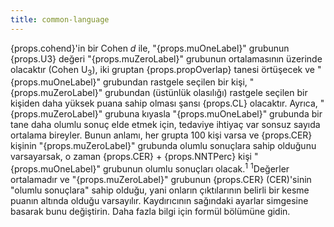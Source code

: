 ```yaml
---
title: common-language
---
```



<Typography variant="body1" gutterBottom>
{props.cohend}'in bir Cohen <em>d</em> ile, "{props.muOneLabel}" grubunun {props.U3} değeri "{props.muZeroLabel}" grubunun ortalamasının üzerinde olacaktır (Cohen U<sub>3</sub>), iki gruptan {props.propOverlap} tanesi örtüşecek ve "{props.muOneLabel}" grubundan rastgele seçilen bir kişi, "{props.muZeroLabel}" grubundan (üstünlük olasılığı) rastgele seçilen bir kişiden daha yüksek puana sahip olması şansı {props.CL} olacaktır. Ayrıca, "{props.muZeroLabel}" grubuna kıyasla "{props.muOneLabel}" grubunda bir tane daha olumlu sonuç elde etmek için, tedaviye ihtiyaç var <IsInfinite value={props.NNT}>sonsuz sayıda</IsInfinite> ortalama bireyler. Bunun anlamı, her grupta 100 kişi varsa ve {props.CER} kişinin "{props.muZeroLabel}" grubunda olumlu sonuçlara sahip olduğunu varsayarsak, o zaman {props.CER} + {props.NNTPerc} kişi "{props.muOneLabel}" grubunun olumlu sonuçları olacak.<sup>1</sup>
</Typography>
<Typography variant="body2" gutterBottom>
<sup>1</sup>Değerler ortalamadır ve "{props.muZeroLabel}" grubunun {props.CER} (CER)'sinin "olumlu sonuçlara" sahip olduğu, yani onların çıktılarının belirli bir kesme puanın altında olduğu varsayılır. Kaydırıcının sağındaki ayarlar simgesine basarak bunu değiştirin. Daha fazla bilgi için formül bölümüne gidin.
</Typography>
